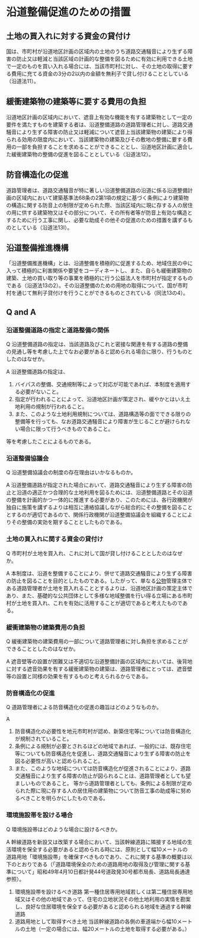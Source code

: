 # 沿道整備促進のための措置

## 土地の買入れに対する資金の貸付け

国は、市町村が沿道地区計画の区域内の土地のうち道路交通騒音により生ずる障害の防止又は軽減と当該区域の計画的な整備を図るために有効に利用できる土地で一定のものを買い入れる場合には、当該市町村に対し、その土地の取得に要する費用に充てる資金の3分の2以内の金額を無利子で貸し付けることとしている（沿道法11）。

## 緩衝建築物の建築等に要する費用の負担

沿道地区計画の区域内において、遮音上有効な機能を有する建築物として一定の要件を満たすものを建築する者は、沿道整備道路の道路管理者に対し、道路交通騒音により生ずる障害の防止又は軽減について遮音上当該建築物の建築により得られる効用の限度内において、当該建築物の建築及びその敷地の整備に要する費用の一部を負担することを求めることができることとし、沿道地区計画に適合した緩衝建築物の整備の促進を図ることとしている（沿道法12）。

## 防音構造化の促進

道路管理者は、道路交通騒音が特に著しい沿道整備道路の沿道に係る沿道整備計画の区域内において建築基準法68条の2第1項の規定に基づく条例により建築物の構造に関する防音上の制限が定められた際、当該区域内に現に存する人の居住の用に供する建築物又はその部分について、その所有者等が防音上有効な構造とするために行う工事に関し、必要な助成その他その促進のための措置を講ずるものとしている（沿道法13I）。

## 沿道整備推進機構

「沿道整備推進機構」とは、沿道整備を積極的に促進するため、地域住民の中に入って積極的に利害関係や要望をコーディネートし、また、自らも緩衝建築物の建築、土地の買い取り等の事業を積極的に行う公益法人を市町村が指定するものである（沿道法13の2）。その沿道整備のための用地の取得について、国が市町村を通じて無利子貸付けを行うことができるものとされている（同法13の4）。

## Q and A

### 沿道整備道路の指定と道路整備の関係

Q 沿道整備道路の指定は、当該道路及びこれと密接な関連を有する道路の整備の見通し等を考慮した上でなお必要があると認められる場合に限り、行うものとしたのはなぜか。

A 沿道整備道路の指定は、
1. バイパスの整備、交通規制等によって対応が可能であれば、本制度を適用する必要がないこと。
2. 指定が行われることによって、沿道地区計画が策定され、緩やかとはいえ土地利用の規制が行われること。
3. また、このような土地利用規制については、道路構造等の面でできる限りの整備等を行っても、なお道路交通騒音により障害が生じることが避けられない場合に限って行うべきものであること。

等を考慮したことによるものである。

### 沿道整備協議会

Q 沿道整備協議会の制度の存在理由はいかなるものか。

A 沿道整備道路が指定された場合において、道路交通騒音により生ずる障害の防止と沿道の適正かつ合理的な土地利用を図るためには、沿道整備道路とその沿道の整備を計画的かつ一体的に推進する必要があり、このためには、各行政機関が独自に施策を講ずるよりは相互に連絡協議しながら総合的にその整備を図ることとするのが適切であるので、関係行政機関が沿道整備協議会を組織することによりその整備の実効を期することとしたものである。

### 土地の買入れに関する資金の貸付け

Q 市町村が土地を買入れ、これに対して国が貸し付けることとしたのはなぜか。

A 本制度は、沿道を整備することにより、併せて道路交通騒音により生ずる障害の防止を図ることを目的としたものである。したがって、単なる[公物](https://ja.wikipedia.org/wiki/%E5%85%AC%E7%89%A9)管理主体である道路管理者が土地を買入れることとするよりは、沿道地区計画の策定主体であり、また、基礎的な公共団体として多様な地域整備を行い得る立場にある市町村が土地を買入れ、これを有効に活用することが適切であると考えたものである。

### 緩衝建築物の建築費用の負担

Q 緩衝建築物の建築費用の一部について道路管理者に対し負担を求めることができることとしたのはなぜか。

A 遮音壁等の設置が困難又は不適切な沿道整備計画の区域内においては、後背地に対する遮音効果を有する緩衝建築物の建築は、道路管理者にとっては、遮音壁等の設置と同様の効果を有するものと考えられるからである。

### 防音構造化の促進

Q 道路管理者による防音構造化の促進の趣旨はどのようなものか。

A
1. 防音構造化の必要性を地元市町村が認め、新築住宅等については防音構造化が規制されていること。
2. 条例による規制が必要とされるほどの地域であれば、一般的には、既存住宅等についても防音構造化を促進し、道路交通騒音により生ずる障害の防止を図る必要性が高いと認められること。
3. また、このような地域については防音構造化が促進されることにより、道路交通騒音により生ずる障害の防止が図られることは、道路管理者としても望ましいものであること。
等から道路管理者としても、条例による制限が定められた際に現に存する人の居住用の建築物について防音工事の助成等に努めるべきことを明らかにしたものである。

### 環境施設帯を設ける場合

Q 環境施設帯はどのような場合に設けるべきか。

A 幹線道路を新設又は改築する場合において、当該幹線道路に隣接する地域の生活環境を保全する必要があると認められる時には、原則として幅10メートルの道路用地「環境施設帯」を確保すべきものであり、これに関する基準の概要は以下のとおりである（「道路環境保全のための道路用地の取得及び管理に関する基準について」昭和49年4月10日都計発44号道政発30号都市局長、道路局長通達参照）。

1. 環境施設帯を設けるべき道路
第一種住居専用地域若しくは第二種住居専用地域又はその他の地域であって、住宅の立地状況その他土地利用の実情を勘案し、良好な住居環境を保全する必要があると認められる地域を通過する幹線道路
2. 道路用地として取得すべき土地
当該幹線道路の各側の車道端から幅10メートルの土地（一定の場合には、幅20メートルの土地を取得する必要がある。）